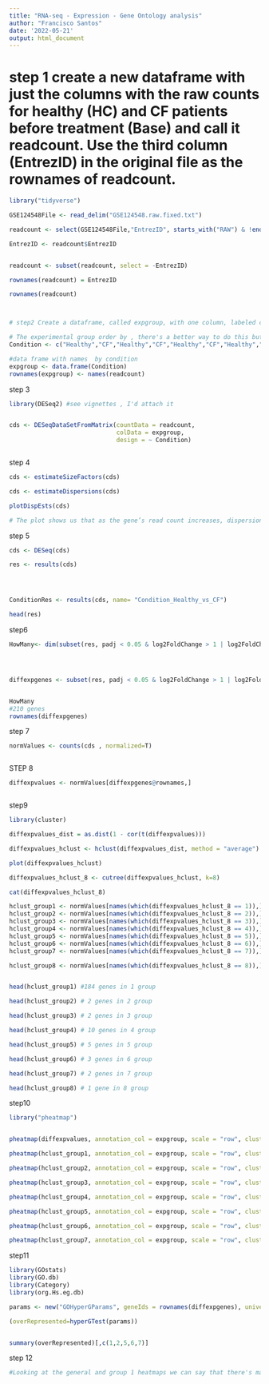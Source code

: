 ```yaml
---
title: "RNA-seq - Expression - Gene Ontology analysis"
author: "Francisco Santos"
date: '2022-05-21'
output: html_document
---
```



# step 1 create a new dataframe with just the columns with the raw counts for healthy (HC) and CF patients before treatment (Base) and call it readcount. Use the third column (EntrezID) in the original file as the rownames of readcount.
```r
library("tidyverse")

GSE124548File <- read_delim("GSE124548.raw.fixed.txt")

readcount <- select(GSE124548File,"EntrezID", starts_with("RAW") & !ends_with("V2"))

EntrezID <- readcount$EntrezID


readcount <- subset(readcount, select = -EntrezID)

rownames(readcount) = EntrezID

rownames(readcount)



# step2 Create a dataframe, called expgroup, with one column, labeled condition, that correctly assigns which column is healthy and which is CF. Use the column names of readount as rownames of expgroup.
```





```r
# The experimental group order by , there's a better way to do this but for simplicity of understanding the experimental design 
Condition <- c("Healthy","CF","Healthy","CF","Healthy","CF","Healthy","CF","CF","Healthy","Healthy","CF","Healthy","CF","Healthy","CF","Healthy","Healthy","Healthy","CF", "Healthy", "CF","Healthy","Healthy","Healthy","Healthy","Healthy","Healthy","Healthy","Healthy","CF","CF","CF","CF","CF","CF","CF","CF","CF","CF")

#data frame with names  by condition 
expgroup <- data.frame(Condition)
rownames(expgroup) <- names(readcount)

```

step 3

```r
library(DESeq2) #see vignettes , I'd attach it 


cds <- DESeqDataSetFromMatrix(countData = readcount,
                              colData = expgroup,
                              design = ~ Condition)



```
step 4

```r
cds <- estimateSizeFactors(cds)

cds <- estimateDispersions(cds)

plotDispEsts(cds)

# The plot shows us that as the gene’s read count increases, dispersion decreases. 
```
step 5
```r

cds <- DESeq(cds)

res <- results(cds)




ConditionRes <- results(cds, name= "Condition_Healthy_vs_CF")

head(res)
```


step6

```r
HowMany<- dim(subset(res, padj < 0.05 & log2FoldChange > 1 | log2FoldChange < -1))




diffexpgenes <- subset(res, padj < 0.05 & log2FoldChange > 1 | log2FoldChange < -1)


HowMany
#210 genes
rownames(diffexpgenes)


```

step 7
```r

normValues <- counts(cds , normalized=T)



```

STEP 8
```r

diffexpvalues <- normValues[diffexpgenes@rownames,]



```


step9
```r
library(cluster)

diffexpvalues_dist = as.dist(1 - cor(t(diffexpvalues)))

diffexpvalues_hclust <- hclust(diffexpvalues_dist, method = "average")

plot(diffexpvalues_hclust)
```


```r
diffexpvalues_hclust_8 <- cutree(diffexpvalues_hclust, k=8)

cat(diffexpvalues_hclust_8)

hclust_group1 <- normValues[names(which(diffexpvalues_hclust_8 == 1)),]
hclust_group2 <- normValues[names(which(diffexpvalues_hclust_8 == 2)),]
hclust_group3 <- normValues[names(which(diffexpvalues_hclust_8 == 3)),]
hclust_group4 <- normValues[names(which(diffexpvalues_hclust_8 == 4)),]
hclust_group5 <- normValues[names(which(diffexpvalues_hclust_8 == 5)),]
hclust_group6 <- normValues[names(which(diffexpvalues_hclust_8 == 6)),]
hclust_group7 <- normValues[names(which(diffexpvalues_hclust_8 == 7)),]

hclust_group8 <- normValues[names(which(diffexpvalues_hclust_8 == 8)),]



```


```r
head(hclust_group1) #184 genes in 1 group
```


```r
head(hclust_group2) # 2 genes in 2 group
```


```r
head(hclust_group3) # 2 genes in 3 group
```


```r
head(hclust_group4) # 10 genes in 4 group
```


```r
head(hclust_group5) # 5 genes in 5 group
```


```r
head(hclust_group6) # 3 genes in 6 group
```


```r
head(hclust_group7) # 2 genes in 7 group
```


```r
head(hclust_group8) # 1 gene in 8 group


```


step10
```r
library("pheatmap")


pheatmap(diffexpvalues, annotation_col = expgroup, scale = "row", cluster_cols = F, cluster_rows= diffexpvalues_hclust, show_rownames = F )
```


```r
pheatmap(hclust_group1, annotation_col = expgroup, scale = "row", cluster_cols = F , show_rownames = F )
```


```r
pheatmap(hclust_group2, annotation_col = expgroup, scale = "row", cluster_cols = F , show_rownames = F )
```


```r
pheatmap(hclust_group3, annotation_col = expgroup, scale = "row", cluster_cols = F , show_rownames = F )
```


```r
pheatmap(hclust_group4, annotation_col = expgroup, scale = "row", cluster_cols = F , show_rownames = F )
```


```r
pheatmap(hclust_group5, annotation_col = expgroup, scale = "row", cluster_cols = F , show_rownames = F )
```


```r
pheatmap(hclust_group6, annotation_col = expgroup, scale = "row", cluster_cols = F , show_rownames = F )
```


```r
pheatmap(hclust_group7, annotation_col = expgroup, scale = "row", cluster_cols = F , show_rownames = F )
```




step11

```r
library(GOstats)
library(GO.db)
library(Category)
library(org.Hs.eg.db)

params <- new("GOHyperGParams", geneIds = rownames(diffexpgenes), universeGeneIds = rownames(readcount), annotation = "org.Hs.eg", ontology = "BP", pvalueCutoff = 0.001 , testDirection = "over")

(overRepresented=hyperGTest(params))


summary(overRepresented)[,c(1,2,5,6,7)]


```

step 12
```r
#Looking at the general and group 1 heatmaps we can say that there's many regions that could be highly related to the CF condition. For example, the patients 30,27,24, and 11 did not have that highly expression as the rest of the CF patients for group 1 genes, but in some point, all CF patients had the same rate of expression, meaning that the group could be related to the condition. In group 4, analyzing the heatmaps, there is a high chance that these genes inside this group could be highly related to CF condition because all CF patients has low or none expression for that group of genes. Specifically for C-C motif chemokine receptor 8, CD70 molecule, collagen type IV alpha 3,C-C motif chemokine receptor 10,complement factor H, family with sequence similarity 81 member B genes.
```




